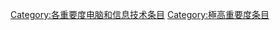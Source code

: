 {{catmore1|[[Wikipedia:电脑和信息技术专题|Wikipedia:电脑和信息技术专题]]}}
{{Articles by Importance|topic=电脑和信息技术|project=电脑和信息技术|format=TOC}}
{{emptycat}}

[[Category:各重要度电脑和信息技术条目|Category:各重要度电脑和信息技术条目]]
[[Category:極高重要度条目|Category:極高重要度条目]]